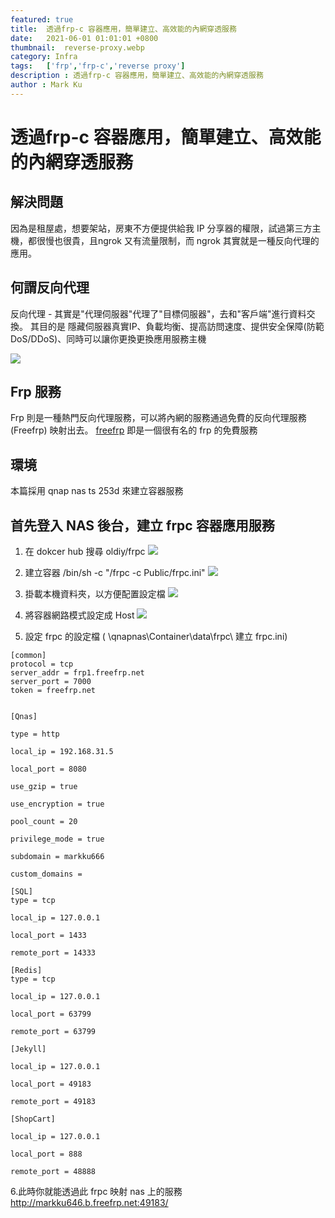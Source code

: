 ```yaml
---
featured: true
title:  透過frp-c 容器應用，簡單建立、高效能的內網穿透服務
date:   2021-06-01 01:01:01 +0800
thumbnail:  reverse-proxy.webp
category: Infra
tags:   ['frp','frp-c','reverse proxy']
description : 透過frp-c 容器應用，簡單建立、高效能的內網穿透服務
author : Mark Ku
---
```

# 透過frp-c 容器應用，簡單建立、高效能的內網穿透服務

## 解決問題
因為是租屋處，想要架站，房東不方便提供給我 IP 分享器的權限，試過第三方主機，都很慢也很貴，且ngrok 又有流量限制，而 ngrok 其實就是一種反向代理的應用。

## 何謂反向代理
反向代理 - 其實是"代理伺服器"代理了"目標伺服器"，去和"客戶端"進行資料交換。 其目的是
隱藏伺服器真實IP、負載均衡、提高訪問速度、提供安全保障(防範DoS/DDoS)、同時可以讓你更換更換應用服務主機

![](https://i.imgur.com/EzpTbAS.webp)

## Frp 服務
Frp 則是一種熱門反向代理服務，可以將內網的服務通過免費的反向代理服務 (Freefrp) 映射出去。
[freefrp](https://freefrp.net/) 即是一個很有名的 frp 的免費服務

## 環境
本篇採用 qnap nas ts 253d 來建立容器服務

## 首先登入 NAS 後台，建立 frpc 容器應用服務
1. 在 dokcer hub 搜尋 oldiy/frpc
![](https://i.imgur.com/og4FvyA.webp)

2. 建立容器
/bin/sh -c "/frpc -c Public/frpc.ini"
![](https://i.imgur.com/dvbzaoz.webp)

3. 掛載本機資料夾，以方便配置設定檔
![](https://i.imgur.com/5916FxI.webp)

4. 將容器網路模式設定成 Host
![](https://i.imgur.com/3pcVjya.webp)

5. 設定 frpc 的設定檔 ( \\qnapnas\Container\data\frpc\ 建立 frpc.ini)

```
[common]
protocol = tcp
server_addr = frp1.freefrp.net
server_port = 7000
token = freefrp.net


[Qnas] 

type = http 

local_ip = 192.168.31.5

local_port = 8080

use_gzip = true

use_encryption = true

pool_count = 20

privilege_mode = true

subdomain = markku666

custom_domains = 

[SQL] 
type = tcp

local_ip = 127.0.0.1

local_port = 1433

remote_port = 14333

[Redis] 
type = tcp

local_ip = 127.0.0.1

local_port = 63799

remote_port = 63799

[Jekyll]

local_ip = 127.0.0.1

local_port = 49183

remote_port = 49183

[ShopCart]

local_ip = 127.0.0.1

local_port = 888

remote_port = 48888
```

6.此時你就能透過此 frpc 映射 nas 上的服務<br/>
http://markku646.b.freefrp.net:49183/
